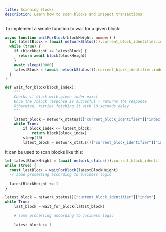 ```yaml
---
title: Scanning Blocks
description: Learn how to scan blocks and inspect transactions
---
```



To implement a simple function to wait for a given block:

<Tabs>
<TabItem value="ts" label="TypeScript">

```ts
async function waitForBlock(blockHeight: number) {
  let latestBlock = (await networkStatus()).current_block_identifier.index
  while (true) {
    if (blockHeight <= latestBlock) {
      return await block(blockHeight)
    }
    await sleep(10000)
    latestBlock = (await networkStatus()).current_block_identifier.index
  }
}
```

</TabItem>

<TabItem value="py" label="Python">

```python
def wait_for_block(block_index):
    """
    Checks if block with given index exist
    Once the /block response is succesful - returns the response
    Otherwise, retries fetching it with 10 seconds delay
    """

    latest_block = network_status()["current_block_identifier"]["index"]
    while True:
        if block_index <= latest_block:
            return block(block_index)
        sleep(10)
        latest_block = network_status()["current_block_identifier"]["index"]
```

</TabItem>
</Tabs>

It can be used to scan blocks like this:

<Tabs>
<TabItem value="ts" label="TypeScript">

```ts
let latestBlockHeight = (await network_status()).current_block_identifier.index
while (true) {
  const lastBlock = waitForBlock(latestBlockHeight)
  // some processing according to business logic
    
  latestBlockHeight += 1
}
```

</TabItem>

<TabItem value="py" label="Python">

```python
latest_block = network_status()["current_block_identifier"]["index"]
while True:
    last_block = wait_for_block(latest_block)
    
    # some processing according to business logic
    
    latest_block += 1
```

</TabItem>
</Tabs>